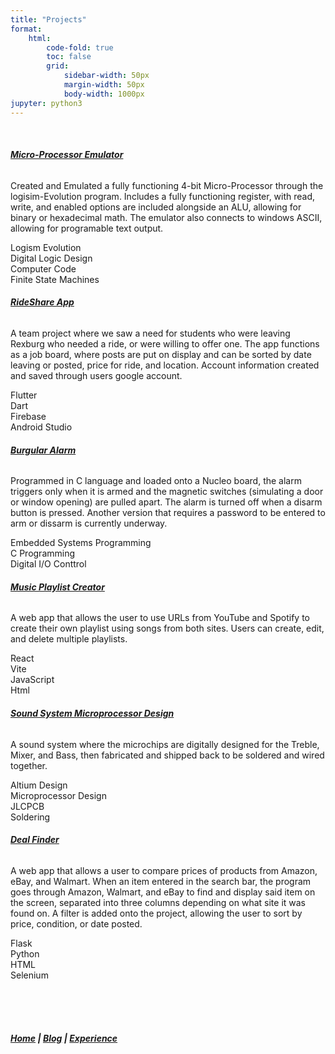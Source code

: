 ```yaml
---
title: "Projects"
format: 
    html:
        code-fold: true
        toc: false
        grid:
            sidebar-width: 50px
            margin-width: 50px
            body-width: 1000px
jupyter: python3
---
```


<!-- 4 bit Micro-Processor Emulator  
Burgular Alarm  
Music Playlist Creator  
Platformer Video Game   -->

<br>

```{=html}
<div class = "projects-content">
    <div class = "projects-row">
        <div class = "projects-itembox">
            <h6><u><b>Micro-Processor Emulator</b></u></h6>
            <p>Created and Emulated a fully functioning 4-bit Micro-Processor through the logisim-Evolution program. Includes a fully functioning register, with read, write, and enabled options are included alongside an ALU, allowing for binary or hexadecimal math. The emulator also connects to windows ASCII, allowing for programable text output.</p>  

            <div  class = "projects-skillbox">Logism Evolution</div>
            <div  class = "projects-skillbox">Digital Logic Design</div>
            <div  class = "projects-skillbox">Computer Code</div>
            <div  class = "projects-skillbox">Finite State Machines</div>
            
        </div>
        <div class = "projects-itembox">
            <h6><u><b>RideShare App</b></u></h6>
            <p> A team project where we saw a need for students who were leaving Rexburg who needed a ride, or were willing to offer one. The app functions as a job board, where posts are put on display and can be sorted by date leaving or posted, price for ride, and location. Account information created and saved through users google account.</p>

            <div  class = "projects-skillbox">Flutter</div>
            <div  class = "projects-skillbox">Dart</div>
            <div  class = "projects-skillbox">Firebase</div>
            <div  class = "projects-skillbox">Android Studio</div>
            
        </div>
        <div class = "projects-itembox">
            <h6><u><b>Burgular Alarm</b></u></h6>
            <p>Programmed in C language and loaded onto a Nucleo board, the alarm triggers only when it is armed and the magnetic switches (simulating a door or window opening) are pulled apart. The alarm is turned off when a disarm button is pressed. Another version that requires a password to be entered to arm or dissarm is currently underway.</p>

            <div  class = "projects-skillbox">Embedded Systems Programming</div>
            <div  class = "projects-skillbox">C Programming</div>
            <div  class = "projects-skillbox">Digital I/O Conttrol</div>     
        </div> 
    </div>
    <div class = "projects-row">
        <div class = "projects-itembox">
            <h6><u><b>Music Playlist Creator</b></u></h6>
            <p>A web app that allows the user to use URLs from YouTube and Spotify to create their own playlist using songs from both sites. Users can create, edit, and delete multiple playlists.</p>

            <div  class = "projects-skillbox">React</div>
            <div  class = "projects-skillbox">Vite</div>
            <div  class = "projects-skillbox">JavaScript</div>
            <div  class = "projects-skillbox">Html</div>
        </div>
        <div class = "projects-itembox">
            <h6><u><b>Sound System Microprocessor Design</b></u></h6>
            <p>A sound system where the microchips are digitally designed for the Treble, Mixer, and Bass, then fabricated and shipped back to be soldered and wired together.</p>
        <div  class = "projects-skillbox">Altium Design</div>
        <div  class = "projects-skillbox">Microprocessor Design</div>
        <div  class = "projects-skillbox">JLCPCB</div>
        <div  class = "projects-skillbox">Soldering</div>

        </div>
        <div class = "projects-itembox">
            <h6><u><b>Deal Finder</b></u></h6>
            <p>A web app that allows a user to compare prices of products from Amazon, eBay, and Walmart. When an item entered in the search bar, the program goes through Amazon, Walmart, and eBay to find and display said item on the screen, separated into three columns depending on what site it was found on. A filter is added onto the project, allowing the user to sort by price, condition, or date posted.</p>
        <div  class = "projects-skillbox">Flask</div>
        <div  class = "projects-skillbox">Python</div>
        <div  class = "projects-skillbox">HTML</div>
        <div  class = "projects-skillbox">Selenium</div>
        </div>
    </div>
</div>
```

<br><br><br>

::: {.text-center}
##### [Home](index.qmd)  |  [Blog](about.qmd)  |  [Experience](Experience.qmd)
:::
